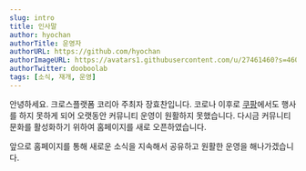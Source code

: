 ```yaml
---
slug: intro
title: 인사말
author: hyochan
authorTitle: 운영자
authorURL: https://github.com/hyochan
authorImageURL: https://avatars1.githubusercontent.com/u/27461460?s=460&u=b5860875e26d33fd70fd210f4ea74f81cdf9d99b&v=4
authorTwitter: dooboolab
tags: [소식, 재개, 운영]
---
```



안녕하세요. 크로스플랫폼 코리아 주최자 장효찬입니다.
코로나 이후로 [쿠팡](https://www.coupang.com)에서도 행사를 하지 못하게 되어 오랫동안 커뮤니티 운영이 원활하지 못했습니다.
다시금 커뮤니티 문화를 활성화하기 위하여 홈페이지를 새로 오픈하였습니다.

앞으로 홈페이지를 통해 새로운 소식을 지속해서 공유하고 원활한 운영을 해나가겠습니다.

<AdFitMobileBanner
  unit="DAN-mhiKCkCNnnFtwxGh"
  className="adfit-middle-mobile-2022-09-24"
/>
